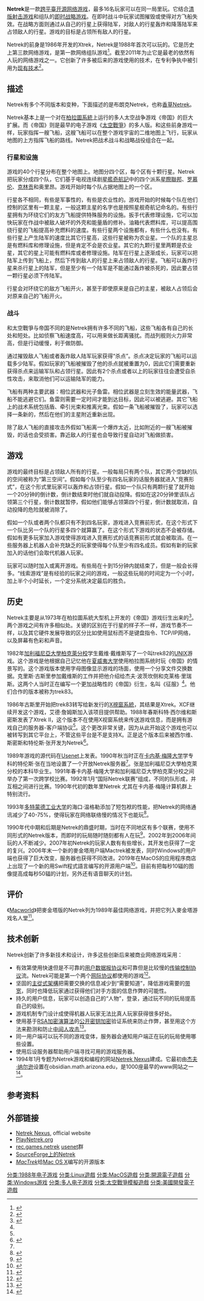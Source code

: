 {{Infobox video game
|title = Netrek
|image = Netrek-client-cow.png
|caption = 游戏截屏
|developer = 开源软件
|publisher =
|designer = Kevin Smith<br />Scott Silvey
|platforms = [[Microsoft_Windows|Microsoft Windows]]<br />[[Mac_OS|Mac OS]]<br />[[Linux|Linux]]<br />[[Unix|Unix]]（多种）<br />[[NetBSD|NetBSD]]
|released = 1988年
|genre = 即时战略游戏/清版射击游戏
|modes = 团队游戏<br /> 2–4队（一般2队）<br />每队1–8玩家<br />
最多共16名玩家<br />最多16名观察者<br />互联网或局部<br />多人或<br />单个玩家对机器人
}}
'''Netrek'''是一款[[跨平臺|跨平臺]][[开源软件|开源]][[网络游戏|网络游戏]]，最多16名玩家可以在同一局里玩。它结合[[清版射击游戏|清版射击游戏]]和组队的[[即时战略游戏|即时战略游戏]]。在即时战斗中玩家试图摧毁或使得对方飞船失效。在战略方面则通过从自己的行星上获得陆军，对敌人的行星轰炸和降落陆军来占领敌人的行星。游戏的目标是占领所有敌人的行星。

Netrek的前身是1986年开发的Xtrek，Netrek是1988年首次可以玩的。它是历史上第三款网络游戏，是第一款网络组队游戏<ref name=ocampo>{{cite web |url=http://www.gamespot.com/articles/gamespotting-20xx/1100-6091348/ |title=The Greatest Star Trek Game You've Never Heard Of |last=Ocampo |first=Jason |website=GameSpot.com |accessdate=2020-06-29 |archive-date=2020-07-02 |archive-url=https://web.archive.org/web/20200702165307/https://www.gamespot.com/articles/gamespotting-20xx/1100-6091348/ |dead-url=no }}</ref>。截至2011年为止它是最老的依然有人玩的网络游戏之一。它创新了许多被后来的游戏使用的技术，在专利争执中被引用为[[现有技术|现有技术]]<ref>{{cite web |url=https://arstechnica.com/gaming/news/2008/02/effs-patent-busters-take-on-broad-multiplayer-gaming-patent.ars |title=EFF's patent busters take on broad multiplayer gaming patent |first=Eric |last=Bangeman |date=2008年2月3日 |website=Ars Technica |accessdate=2020年6月29日 |archive-date=2012年4月29日 |archive-url=https://web.archive.org/web/20120429021633/http://arstechnica.com/gaming/news/2008/02/effs-patent-busters-take-on-broad-multiplayer-gaming-patent.ars |dead-url=no }}</ref>。

==描述==
Netrek有多个不同版本和变种，下面描述的是布朗克Netrek，也称[[香草软件|香草]]Netrek。

Netrek基本上是一个对在[[柏拉圖系統|柏拉圖系統]]上运行的多人太空战争游戏《帝国》的巨大扩展。而《帝国》则是最早的电子游戏《[[太空戰爭_(遊戲)|太空戰爭]]》的多人版。和这些前身游戏一样，玩家指挥一艘飞船，这艘飞船可以在整个游戏宇宙的二维地图上飞行，玩家从地图的上方指挥飞船的路线。Netrek把战术战斗和战略战役组合在一起。

===行星和设施===
游戏的40个行星分布在整个地图上。地图分四个区，每个区有十颗行星。Netrek把玩家分成四个队，它们基于电视连续剧[[星艦奇航記|星艦奇航記]]中的四个派系[[星際聯邦|星際聯邦]]、[[罗慕伦|罗慕伦]]、[[克林贡|克林贡]]和奥里昂。游戏开始时每个队占据地图上的一个区。

行星各不相同，有些是军事性的，有些是农业性的。游戏开始的时候每个队在他们控制的区里有一颗主星，一般这颗主星的名字也是按照星舰奇航记命名的。有些行星拥有为环绕它们的友方飞船提供特殊服务的设施。扳手代表修理设施，它可以加快玩家在作战中被敌人破坏的外壳和能量盾的修补。油箱代表燃料库，可以提高围绕行星的飞船提高补充燃料的速度。有些行星两个设施都有，有些什么也没有。有些行星上产生陆军的速度比其它行星高，这些行星被称为农业星。一个队的主星总是有燃料库和修理设施，但是肯定不会是农业星。其它的九颗行星里两颗是农业星，其它的星上可能有燃料库或者修理设施。陆军在行星上逐渐成长，玩家可以把陆军上传到飞船上，然后下传到敌人的行星上来占领敌人的行星。飞船可以轰炸行星来杀行星上的陆军，但是至少有一个陆军是不能通过轰炸被杀死的，因此要占领一颗行星必须下传陆军。

行星会对环绕它的敌方飞船开火，甚至于即使原来是自己的主星，被敌人占领后会对原来自己的飞船开火。

===战斗===
和太空戰爭与帝国不同的是Netrek拥有许多不同的飞船，这些飞船各有自己的长处和短处。比如侦察飞船速度高，可以用来做长距离骚扰。而战列舰则火力非常高，但是行动缓慢，利于做防御。

通过摧毁敌人飞船或者轰炸敌人陆军玩家获得“杀点”。杀点决定玩家的飞船可以运载多少陆军。假如玩家的飞船被摧毁了他的杀点就被重置为0，因此它们需要重新获得杀点来运输军队和占领行星。因此有2个杀点或者以上的玩家往往会遭受自杀性攻击，来取消他们可以运输陆军的能力。

飞船有两种主要武器：相位武器和光子鱼雷。相位武器是立刻生效的能量武器，飞船不能逃避它们。鱼雷则需要一定时间才能到达目标，因此可以被逃避。其它飞船上的战术系统包括盾、牵引光束和推离光束。假如一条飞船被摧毁了，玩家可以选择一条新的，然后在他们的主星附近重新出现。

除了敌人飞船的直接攻击外假如飞船离一个爆炸太近，比如附近的一艘飞船被摧毁，的话也会受损害。靠近敌人的行星也会导致行星自动对飞船做损害。

==游戏==
游戏的最终目标是占领敌人所有的行星。一般每局只有两个队，其它两个空缺的队的空间被称为“第三空间”。假如每个队至少有四名玩家的话服务器就进入“竞赛形式”，在这个形式里玩家可以轰炸和占领行星。假如一个队只有两颗行星了就开始一个20分钟的倒计数，倒计数结束时他们就自动投降。假如在这20分钟里该队占领第三个行星，倒计数就暂停，假如他们能够占领第四个行星，倒计数就取消，自动投降的危险就被消除了。

假如一个队或者两个队都只有不到四名玩家，游戏进入竞赛前形式，在这个形式下一个队比另一个队的行星多四个就算赢了。在这个形式下游戏的状态不会被存储。假如有更多玩家加入游戏使得游戏进入竞赛形式的话竞赛前形式就会被取消。在一些服务器上机器人会补充缺乏的玩家使得每个队至少有四名成员。假如有新的玩家加入的话他们会取代机器人玩家。

玩家可以随时加入或离开游戏。有些局在十到15分钟内就结束了，但是一般会长得多。“线索游戏”是有经验的玩家之间的游戏，一般这些玩局的时间定为一个小时，加上半个小时延长，一个定分系统决定最后的胜负。

==历史==
Netrek主要是从1973年在柏拉圖系統大型机上开发的《帝国》游戏衍生出来的<ref name=mcfadden>{{cite web |url=http://www.netrek.org/about/history_overall.php |title=The History of Netrek, through Jan 1 1994 |first=Andy |last=McFadden |date=1994年5月1日 |accessdate=2020年6月29日 |archive-date=2020年7月2日 |archive-url=https://web.archive.org/web/20200702211917/https://www.netrek.org/about/history_overall.php |dead-url=no }}</ref>。两个游戏之间有许多相似处。关键的区别在于行星的样子不一样，游戏节奏不一样，以及其它硬件发展导致的区分比如使用鼠标而不是键盘指令、TCP/IP网络，以及屏幕有色彩和声音。

1982年[[加利福尼亞大學柏克萊分校|加利福尼亞大學柏克萊分校]]学生戴维·戴维斯写了一个叫trek82的[[UNIX|UNIX]]游戏。这个游戏是他根据自己记忆他在[[夏威夷大学|夏威夷大学]]使用柏拉图系统时玩《帝国》的情景写的。这个游戏版本使用字母图像显示游戏的场面，使用一个分享文件交换数据。克里斯·古斯里参加戴维斯的工作并把他介绍给杰夫·波茨坎侧和克莱格·里瑞斯。这两个人当时正在编写一个更加战略性的《帝国》衍生，名叫《征服》<ref name=mcfadden/>。他们合作的版本被称为trek83。

1986年古斯里开始把trek83转写给新发行的[[X視窗系統|X視窗系統]]，其结果是Xtrek。XCF继续开发这个游戏，艾德·詹姆斯加入该项目提供帮助。1988年春斯科特·西尔维和斯密斯发表了Xtrek II，这个版本不在使用X视窗系统来传送游戏信息，而是拥有游戏自己的服务器-客户端协议<ref name=mcfadden/>。这个更改非常关键，因为从此开始这个游戏也可以被转写到其它平台上，不管这些平台是不是支持X。正是这个版本后来被西尔维、斯密斯和特伦斯·张开发为Netrek<ref name=kelly>{{cite news |url=http://www.netrek.org/about/wired_article.php |title=The First Online Sports Game |first=Kevin |last=Kelly |website=Wired Magazine |issue=1.06 |date=1993年12月 |accessdate=2020-06-29 |archive-date=2020-07-03 |archive-url=https://web.archive.org/web/20200703153359/https://www.netrek.org/about/wired_article.php |dead-url=no }}</ref>。

1989年游戏的源代码在[[Usenet|Usenet]]上发表。1990年秋当时正在[[卡内基·梅隆大学|卡内基·梅隆大学]]学专科的特伦斯·张在当地设置了一个开放Netrek服务器<ref name=kelly/>。张是加利福尼亞大學柏克萊分校的本科毕业生。1991年春卡内基·梅隆大学和加利福尼亞大學柏克萊分校之间举办了第一次跨学校比赛。1992年1月“国际Netrek联赛”组成，不同的队形成，并互相之间进行比赛。1990年代初的数年里Netrek 尤其在卡内基·梅隆计算机群上特别流行。

1993年[[多特蒙德工业大学|多特蒙德工业大学]]的海口·温格勒添加了短包袱的性能，把Netrek的网络通讯减少了40-75%，使得玩家在网络联络慢的情况下也能玩<ref>{{Cite web |url=https://www.cs.cmu.edu/afs/cs.cmu.edu/usr/jch/netrek/short-packets |title=Definition and implementation of short packets |date=1993年5月24日 |accessdate=2020年7月1日 |last=Wengler |first=Heiko |archive-date=2016年3月4日 |archive-url=https://web.archive.org/web/20160304090115/https://www.cs.cmu.edu/afs/cs.cmu.edu/usr/jch/netrek/short-packets |dead-url=no }}</ref>。

1990年代中期和后期是Netrek的鼎盛时期，当时在不同地区有多个联赛，使用不同形式的Netrek版本，而即时的玩局随时随刻都有人在玩<ref>{{cite web |url=https://games.slashdot.org/story/02/05/10/189241/netrek |title=Netrek |first=R Jason |last=Valentine |website=Slashdot.org |accessdate=2020-06-29 |archive-date=2020-07-01 |archive-url=https://web.archive.org/web/20200701125053/https://games.slashdot.org/story/02/05/10/189241/netrek |dead-url=no }}</ref>。2002年到2006年间玩的人不断减少。2007年初Netrek的玩家人数有有些增长，其开发也获得了一定的复兴。2006年末一个新的麥金塔用户端Mactrek被发表，同时Windows的用户端也获得了巨大改变，服务器也获得不同改进。2019年在MacOS的应用程序商店上出现了一个新的用Swift程式語言编写的开源用户端<ref>{{cite web |title=Swift Netrek Github repository |url=https://github.com/darrellroot/SwiftNetrek |accessdate=2020-06-29 |archive-date=2020-09-09 |archive-url=https://web.archive.org/web/20200909233247/https://github.com/darrellroot/SwiftNetrek |dead-url=no }}</ref>。目前有把每秒10辐的图像提高成每秒50辐的计划，另外还有语音聊天的计划。

==评价==
《[[Macworld|Macworld]]》把麥金塔版的Netrek列为1989年最佳网络游戏，并把它列入麥金塔游戏名人堂<ref>{{cite magazine|last1 = Levy|first1 = Steven|last2 = Mello|first2 = Adrian|title = The Game Hall of Fame|date =1989年12月|url = https://archive.org/details/MacWorld_8912_December_1989|magazine = Macworld|publisher = Mac Publishing|page = [https://archive.org/details/MacWorld_8912_December_1989/page/n167 162]-167}}</ref>。

==技术创新==
Netrek创新了许多新技术和设计，许多这些创新后来被商业网络游戏采用：
*有效第使用快速但是不可靠的[[用户数据报协议|用户数据报协议]]和可靠但是比较慢的[[传输控制协议|传输控制协议]]流。Netrek可能是第一个两个[[网际协议|网际协议]]都使用的游戏<ref>{{cite web |url=https://www.cs.cmu.edu/afs/cs.cmu.edu/usr/jch/netrek/udp |title=Andy McFadden's UDP client, the wave of the future |accessdate=2020-06-29 |archive-date=2016-03-03 |archive-url=https://web.archive.org/web/20160303220726/http://www.cs.cmu.edu/afs/cs.cmu.edu/usr/jch/netrek/udp |dead-url=no }}</ref>。
*坚固的[[主從式架構|主從式架構]]把需要交换的信息减少到“需要知道”，降低游戏需要的[[带宽_(计算机)|带宽]]，同时也降低玩家通过获得他们对手方面的信息作弊的可能性。
*持久的用户信息，玩家可以创造自己的“人物”，登录，通过玩不同的玩局提高自己的级别。
*游戏机制专门设计成使得机器人玩家无法比真人玩家获得很多好处。
*使用基于[[RSA加密演算法|RSA加密演算法]]的[[公开密钥加密|公开密钥加密]]验证系统来防止作弊，甚至用这个方法来勘测和防止[[中间人攻击|中间人攻击]]<ref>{{cite web |url=https://www.cs.cmu.edu/afs/cs.cmu.edu/usr/jch/netrek/rsa |title=The new RSA blessing scheme for clients |accessdate=2020-06-29 |archive-date=2016-03-03 |archive-url=https://web.archive.org/web/20160303182455/http://www.cs.cmu.edu/afs/cs.cmu.edu/usr/jch/netrek/rsa |dead-url=no }}</ref>。
*同一用户端可以玩不同的游戏变体，服务器会通知用户端正在玩的玩局使用哪些设置。
*使用后设服务器帮助用户端寻找可用的游戏服务器。
*1994年1月专题为Netrek游戏和编程的网站[http://www.netrek.org/ Netrek Nexus]{{Wayback|url=http://www.netrek.org/ |date=20200626063952 }}建成。它最初由[[杰夫·纳尔逊|杰夫·纳尔逊]]设置在obsidian.math.arizona.edu，是1000座最早的www网站之一<ref>{{cite web |url=http://web.bilkent.edu.tr/mirrors/bb/13/10/summary.html |archive-url=https://web.archive.org/web/20020823120622/http://web.bilkent.edu.tr/mirrors/bb/13/10/summary.html |archive-date=2002年8月23日 |title=Lists of WWW Home pages not yet known to the WWWW Worm. |accessdate=2020年6月29日 |dead-url=no }}</ref>。

==参考资料==
{{Reflist}}

==外部链接==
* [http://www.netrek.org/ Netrek Nexus]{{Wayback|url=http://www.netrek.org/ |date=20200626063952 }}, official website
* [http://www.playnetrek.org/ PlayNetrek.org]{{Wayback|url=http://www.playnetrek.org/ |date=20200330034042 }}
* [news://rec.games.netrek/ rec.games.netrek] [[usenet|usenet]]群
* [http://sourceforge.net/projects/netrek/ SourceForge上的Netrek]{{Wayback|url=http://sourceforge.net/projects/netrek/ |date=20191108082344 }}
* [http://mactrek.sourceforge.net/ ''MacTrek'']{{Wayback|url=http://mactrek.sourceforge.net/ |date=20191108073905 }}给[[Mac_OS_X|Mac OS X]]编写的开源版本

[[分类:1988年电子游戏|分类:1988年电子游戏]]
[[分类:Linux遊戲|分类:Linux遊戲]]
[[分类:MacOS遊戲|分类:MacOS遊戲]]
[[分类:開源電子遊戲|分类:開源電子遊戲]]
[[分类:Windows游戏|分类:Windows游戏]]
[[分类:多人电子游戏|分类:多人电子游戏]]
[[分类:太空戰爭模擬遊戲|分类:太空戰爭模擬遊戲]]
[[分类:美國開發電子遊戲|分类:美國開發電子遊戲]]